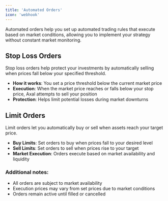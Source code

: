```yaml
---
title: 'Automated Orders'
icon: 'webhook'
---
```


Automated orders help you set up automated trading rules that execute based on market conditions,
allowing you to implement your strategy without constant market monitoring.

## Stop Loss Orders

Stop loss orders help protect your investments by automatically selling when prices fall below your specified threshold.

* **How it works**: You set a price threshold below the current market price
* **Execution**: When the market price reaches or falls below your stop price, Axal attempts to sell your position
* **Protection**: Helps limit potential losses during market downturns

## Limit Orders

Limit orders let you automatically buy or sell when assets reach your target price.

* **Buy Limits**: Set orders to buy when prices fall to your desired level
* **Sell Limits**: Set orders to sell when prices rise to your target
* **Market Execution**: Orders execute based on market availability and liquidity

### Additional notes:
* All orders are subject to market availability
* Execution prices may vary from set prices due to market conditions
* Orders remain active until filled or cancelled
